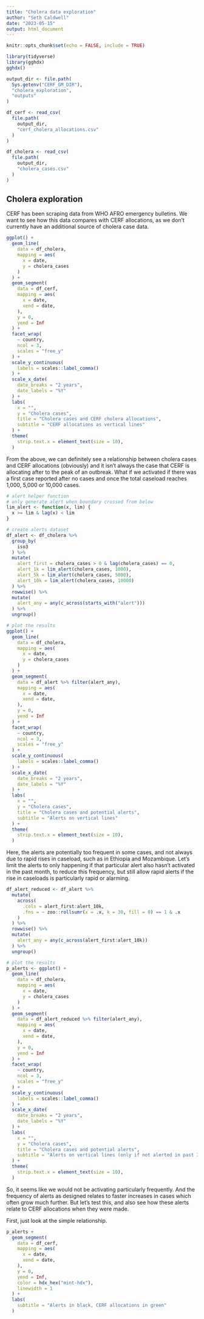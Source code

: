 ```yaml
---
title: "Cholera data exploration"
author: "Seth Caldwell"
date: "2023-05-15"
output: html_document
---
```


```r
knitr::opts_chunk$set(echo = FALSE, include = TRUE)

library(tidyverse)
library(gghdx)
gghdx()

output_dir <- file.path(
  Sys.getenv("CERF_GM_DIR"),
  "cholera_exploration",
  "outputs"
)

df_cerf <- read_csv(
  file.path(
    output_dir,
    "cerf_cholera_allocations.csv"
  )
)

df_cholera <- read_csv(
  file.path(
    output_dir,
    "cholera_cases.csv"
  )
)

```

## Cholera exploration

CERF has been scraping data from WHO AFRO emergency bulletins. We want to see
how this data compares with CERF allocations, as we don't currently have an
additional source of cholera case data.

```r
ggplot() +
  geom_line(
    data = df_cholera,
    mapping = aes(
      x = date,
      y = cholera_cases
    )
  ) +
  geom_segment(
    data = df_cerf,
    mapping = aes(
      x = date,
      xend = date,
    ),
    y = 0,
    yend = Inf
  ) +
  facet_wrap(
    ~ country,
    ncol = 3,
    scales = "free_y"
  ) +
  scale_y_continuous(
    labels = scales::label_comma()
  ) +
  scale_x_date(
    date_breaks = "2 years",
    date_labels = "%Y"
  ) +
  labs(
    x = "",
    y = "Cholera cases",
    title = "Cholera cases and CERF cholera allocations",
    subtitle = "CERF allocations as vertical lines"
  ) +
  theme(
    strip.text.x = element_text(size = 10),
  )
```

From the above, we can definitely see a relationship between cholera cases and CERF allocations (obviously) and it isn't always the case that CERF is allocating after to the peak of an outbreak. What if we activated if there was a first case reported after no cases and once the total caseload reaches 1,000, 5,000 or 10,000 cases.

```r
# alert helper function
# only generate alert when boundary crossed from below
lim_alert <- function(x, lim) {
  x >= lim & lag(x) < lim
}

# create alerts dataset
df_alert <- df_cholera %>%
  group_by(
    iso3
  ) %>%
  mutate(
    alert_first = cholera_cases > 0 & lag(cholera_cases) == 0,
    alert_1k = lim_alert(cholera_cases, 1000),
    alert_5k = lim_alert(cholera_cases, 5000),
    alert_10k = lim_alert(cholera_cases, 10000)
  ) %>%
  rowwise() %>%
  mutate(
    alert_any = any(c_across(starts_with("alert")))
  ) %>%
  ungroup()

# plot the results
ggplot() +
  geom_line(
    data = df_cholera,
    mapping = aes(
      x = date,
      y = cholera_cases
    )
  ) +
  geom_segment(
    data = df_alert %>% filter(alert_any),
    mapping = aes(
      x = date,
      xend = date,
    ),
    y = 0,
    yend = Inf
  ) +
  facet_wrap(
    ~ country,
    ncol = 3,
    scales = "free_y"
  ) +
  scale_y_continuous(
    labels = scales::label_comma()
  ) +
  scale_x_date(
    date_breaks = "2 years",
    date_labels = "%Y"
  ) +
  labs(
    x = "",
    y = "Cholera cases",
    title = "Cholera cases and potential alerts",
    subtitle = "Alerts on vertical lines"
  ) +
  theme(
    strip.text.x = element_text(size = 10),
  )
```
Here, the alerts are potentially too frequent in some cases, and not always due to rapid rises in caseload, such as in Ethiopia and Mozambique. Let's limit the alerts to only happening if that particular alert also hasn't activated in the past month, to reduce this frequency, but still allow rapid alerts if the rise in caseloads is particularly rapid or alarming.

```r
df_alert_reduced <- df_alert %>%
  mutate(
    across(
      .cols = alert_first:alert_10k,
      .fns = ~ zoo::rollsumr(x = .x, k = 30, fill = 0) == 1 & .x
    )
  ) %>%
  rowwise() %>%
  mutate(
    alert_any = any(c_across(alert_first:alert_10k))
  ) %>%
  ungroup()

# plot the results
p_alerts <- ggplot() +
  geom_line(
    data = df_cholera,
    mapping = aes(
      x = date,
      y = cholera_cases
    )
  ) +
  geom_segment(
    data = df_alert_reduced %>% filter(alert_any),
    mapping = aes(
      x = date,
      xend = date,
    ),
    y = 0,
    yend = Inf
  ) +
  facet_wrap(
    ~ country,
    ncol = 3,
    scales = "free_y"
  ) +
  scale_y_continuous(
    labels = scales::label_comma()
  ) +
  scale_x_date(
    date_breaks = "2 years",
    date_labels = "%Y"
  ) +
  labs(
    x = "",
    y = "Cholera cases",
    title = "Cholera cases and potential alerts",
    subtitle = "Alerts on vertical lines (only if not alerted in past 30 days)"
  ) +
  theme(
    strip.text.x = element_text(size = 10),
  )
```

So, it seems like we would not be activating particularly frequently. And the frequency
of alerts as designed relates to faster increases in cases which often grow much
further. But let's test this, and also see how these alerts relate to CERF allocations
when they were made.

First, just look at the simple relationship.

```r
p_alerts +
  geom_segment(
    data = df_cerf,
    mapping = aes(
      x = date,
      xend = date,
    ),
    y = 0,
    yend = Inf,
    color = hdx_hex("mint-hdx"),
    linewidth = 1
  ) +
  labs(
    subtitle = "Alerts in black, CERF allocations in green"
  )
```
